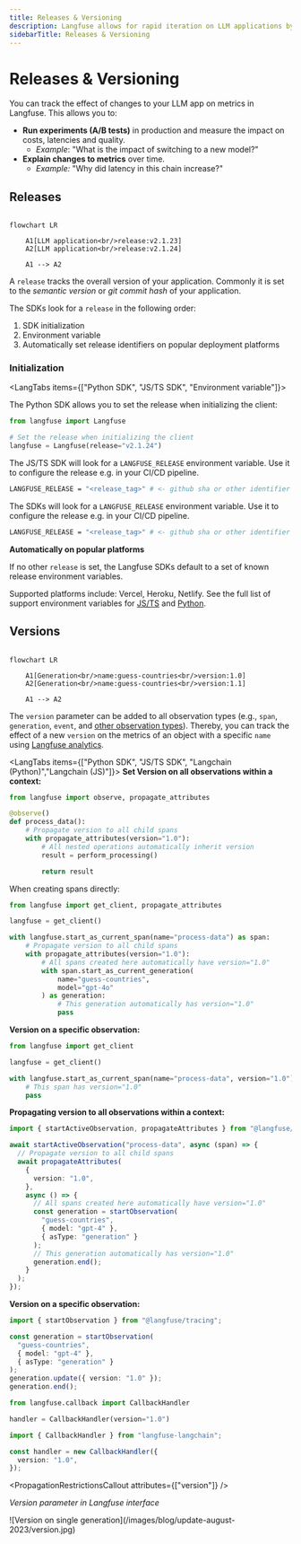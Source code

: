 ```yaml
---
title: Releases & Versioning
description: Langfuse allows for rapid iteration on LLM applications by providing insights into the effect of experiments such as A/B tests on LLM costs, latencies and quality.
sidebarTitle: Releases & Versioning
---
```



# Releases & Versioning

You can track the effect of changes to your LLM app on metrics in Langfuse. This allows you to:

- **Run experiments (A/B tests)** in production and measure the impact on costs, latencies and quality.
  - _Example_: "What is the impact of switching to a new model?"
- **Explain changes to metrics** over time.
  - _Example:_ "Why did latency in this chain increase?"

## Releases

```mermaid

flowchart LR

    A1[LLM application<br/>release:v2.1.23]
    A2[LLM application<br/>release:v2.1.24]

    A1 --> A2
```

A `release` tracks the overall version of your application. Commonly it is set to the _semantic version_ or _git commit hash_ of your application.

The SDKs look for a `release` in the following order:

1. SDK initialization
2. Environment variable
3. Automatically set release identifiers on popular deployment platforms

### Initialization

<LangTabs items={["Python SDK", "JS/TS SDK", "Environment variable"]}>

<Tab title="Python SDK">

The Python SDK allows you to set the release when initializing the client:

```python
from langfuse import Langfuse

# Set the release when initializing the client
langfuse = Langfuse(release="v2.1.24")
```

</Tab>
<Tab>

The JS/TS SDK will look for a `LANGFUSE_RELEASE` environment variable. Use it to configure the release e.g. in your CI/CD pipeline.

```bash
LANGFUSE_RELEASE = "<release_tag>" # <- github sha or other identifier
```

</Tab>
<Tab title="Environment variable">

The SDKs will look for a `LANGFUSE_RELEASE` environment variable. Use it to configure the release e.g. in your CI/CD pipeline.

```bash
LANGFUSE_RELEASE = "<release_tag>" # <- github sha or other identifier
```

</Tab>

</LangTabs>

**Automatically on popular platforms**

If no other `release` is set, the Langfuse SDKs default to a set of known release environment variables.

Supported platforms include: Vercel, Heroku, Netlify. See the full list of support environment variables for [JS/TS](https://github.com/langfuse/langfuse-js/blob/v3-stable/langfuse-core/src/release-env.ts) and [Python](https://github.com/langfuse/langfuse-python/blob/main/langfuse/_utils/environment.py).

## Versions

```mermaid

flowchart LR

    A1[Generation<br/>name:guess-countries<br/>version:1.0]
    A2[Generation<br/>name:guess-countries<br/>version:1.1]

    A1 --> A2
```

The `version` parameter can be added to all observation types (e.g., `span`, `generation`, `event`, and [other observation types](/docs/observability/features/observation-types)). Thereby, you can track the effect of a new `version` on the metrics of an object with a specific `name` using [Langfuse analytics](/docs/analytics).

<LangTabs items={["Python SDK", "JS/TS SDK", "Langchain (Python)","Langchain (JS)"]}>
<Tab>
**Set Version on all observations within a context:**

```python /propagate_attributes(version="1.0")/
from langfuse import observe, propagate_attributes

@observe()
def process_data():
    # Propagate version to all child spans
    with propagate_attributes(version="1.0"):
        # All nested operations automatically inherit version
        result = perform_processing()

        return result
```

When creating spans directly:

```python /propagate_attributes(version="1.0")/
from langfuse import get_client, propagate_attributes

langfuse = get_client()

with langfuse.start_as_current_span(name="process-data") as span:
    # Propagate version to all child spans
    with propagate_attributes(version="1.0"):
        # All spans created here automatically have version="1.0"
        with span.start_as_current_generation(
            name="guess-countries",
            model="gpt-4o"
        ) as generation:
            # This generation automatically has version="1.0"
            pass
```

**Version on a specific observation:**

```python
from langfuse import get_client

langfuse = get_client()

with langfuse.start_as_current_span(name="process-data", version="1.0") as span:
    # This span has version="1.0"
    pass
```

</Tab>
<Tab>

**Propagating version to all observations within a context:**

```ts /propagateAttributes/
import { startActiveObservation, propagateAttributes } from "@langfuse/tracing";

await startActiveObservation("process-data", async (span) => {
  // Propagate version to all child spans
  await propagateAttributes(
    {
      version: "1.0",
    },
    async () => {
      // All spans created here automatically have version="1.0"
      const generation = startObservation(
        "guess-countries",
        { model: "gpt-4" },
        { asType: "generation" }
      );
      // This generation automatically has version="1.0"
      generation.end();
    }
  );
});
```

**Version on a specific observation:**

```ts
import { startObservation } from "@langfuse/tracing";

const generation = startObservation(
  "guess-countries",
  { model: "gpt-4" },
  { asType: "generation" }
);
generation.update({ version: "1.0" });
generation.end();
```

</Tab>
<Tab>

```python /version="1.0"/
from langfuse.callback import CallbackHandler

handler = CallbackHandler(version="1.0")
```

</Tab>
<Tab>

```ts /version: "1.0"/
import { CallbackHandler } from "langfuse-langchain";

const handler = new CallbackHandler({
  version: "1.0",
});
```

</Tab>
</LangTabs>

<PropagationRestrictionsCallout attributes={["version"]} />

_Version parameter in Langfuse interface_

<Frame>
  ![Version on single generation](/images/blog/update-august-2023/version.jpg)
</Frame>
